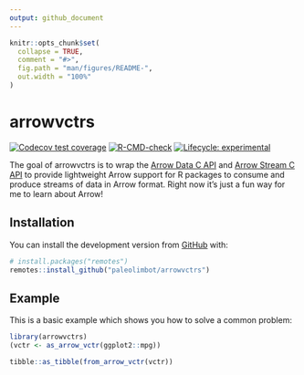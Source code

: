 ```yaml
---
output: github_document
---
```


<!-- README.md is generated from README.Rmd. Please edit that file -->

```r
knitr::opts_chunk$set(
  collapse = TRUE,
  comment = "#>",
  fig.path = "man/figures/README-",
  out.width = "100%"
)
```

# arrowvctrs

<!-- badges: start -->
[![Codecov test coverage](https://codecov.io/gh/paleolimbot/arrowvctrs/branch/master/graph/badge.svg)](https://codecov.io/gh/paleolimbot/arrowvctrs?branch=master)
[![R-CMD-check](https://github.com/paleolimbot/arrowvctrs/workflows/R-CMD-check/badge.svg)](https://github.com/paleolimbot/arrowvctrs/actions)
[![Lifecycle: experimental](https://img.shields.io/badge/lifecycle-experimental-orange.svg)](https://lifecycle.r-lib.org/articles/stages.html#experimental)
<!-- badges: end -->

The goal of arrowvctrs is to wrap the [Arrow Data C API](https://arrow.apache.org/docs/format/CDataInterface.html) and [Arrow Stream C API](https://arrow.apache.org/docs/format/CStreamInterface.html) to provide lightweight Arrow support for R packages to consume and produce streams of data in Arrow format. Right now it's just a fun way for me to learn about Arrow!

## Installation

You can install the development version from [GitHub](https://github.com/) with:

``` r
# install.packages("remotes")
remotes::install_github("paleolimbot/arrowvctrs")
```

## Example

This is a basic example which shows you how to solve a common problem:

```r
library(arrowvctrs)
(vctr <- as_arrow_vctr(ggplot2::mpg))
```

```r
tibble::as_tibble(from_arrow_vctr(vctr))
```
